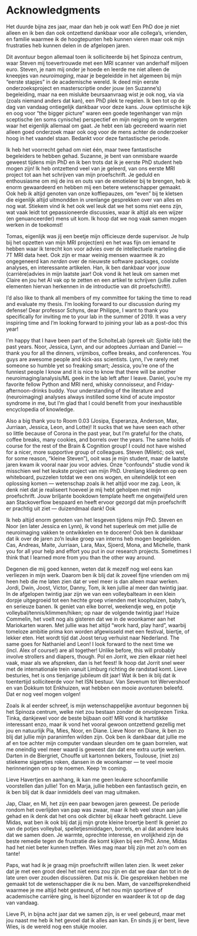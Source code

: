# Acknowledgments {-}
\chaptermark{Acknowledgments}

Het duurde bijna zes jaar, maar dan heb je ook wat! Een PhD doe je niet alleen en ik ben dan ook ontzettend dankbaar voor alle collega’s, vrienden, en familie waarmee ik de hoogtepunten heb kunnen vieren maar ook mijn frustraties heb kunnen delen in de afgelopen jaren.

Dit avontuur begon allemaal toen ik solliciteerde bij het Spinoza centrum, waar Steven mij toevertrouwde met een MRI scanner van anderhalf miljoen euro. Steven, je nam mij onder je hoede en leerde me niet alleen de kneepjes van *neuroimaging*, maar je begeleidde in het algemeen bij mijn “eerste stapjes” in de academische wereld. Ik deed mijn eerste onderzoeksproject en masterscriptie onder jouw (en Suzanne’s) begeleiding, maar na een mislukte beursaanvraag wist je ook nog, via via (zoals niemand anders dat kan), een PhD plek te regelen. Ik ben tot op de dag van vandaag ontiegelijk dankbaar voor deze kans. Jouw optimische kijk en oog voor “the bigger picture” waren een goede tegenhanger van mijn sceptische (en soms cynische) perspectief en mijn neiging om te vergeten waar het eigenlijk allemaal om gaat. Je hebt een lab gecreëerd waarin niet alleen goed onderzoek maar ook oog voor de mens achter de onderzoeker hoog in het vaandel staan. Bedankt voor deze fantastische periode.

Ik heb het voorrecht gehad om niet één, maar twee fantastische begeleiders te hebben gehad.  Suzanne, je bent van onmisbare waarde geweest tijdens mijn PhD en ik ben trots dat ik je eerste PhD student heb mogen zijn! Ik heb ontzettend veel van je geleerd, van ons eerste MRI project tot aan het schrijven van mijn proefschrift. Je geduld en enthousiasme om mij de ins en outs van de emotieleer bij te brengen, heb ik enorm gewaardeerd en hebben mij een betere wetenschapper gemaakt. Ook heb ik altijd genoten van onze koffiepauzes, om “even” bij te kletsen die eigenlijk altijd uitmondden in urenlange gesprekken over van alles en nog wat. Stiekem vind ik het ook wel leuk dat we het soms niet eens zijn, wat vaak leidt tot gepassioneerde discussies, waar ik altijd als een wijzer (en genuanceerder) mens uit kom. Ik hoop dat we nog vaak samen mogen werken in de toekomst!

Tomas, eigenlijk was jij een beetje mijn officieuze derde supervisor. Je hulp bij het opzetten van mijn MRI project(en) en het was fijn om iemand te hebben waar ik terecht kon voor advies over de intellectuele marteling die 7T MRI data heet. Ook zijn er maar weinig mensen waarmee ik zo ongegeneerd kan *nerden* over de nieuwste software packages, coolste analyses, en interessante artikelen. Han, ik ben dankbaar voor jouw (carrière)advies in mijn laatste jaar! Ook vond ik het leuk om samen met Claire en jou het AI vak op te zetten en een artikel te schrijven (jullie zullen elementen hiervan herkennen in de introductie van dit proefschrift!).

I’d also like to thank all members of my committee for taking the time to read and evaluate my thesis. I’m looking forward to our discussion during my defense! Dear professor Schyns, dear Philippe, I want to thank you specifically for inviting me to your lab in the summer of 2019. It was a very inspiring time and I’m looking forward to joining your lab as a post-doc this year! 

I’m happy that I have been part of the ScholteLab (spreek uit: *Sjoltie lab*) the past years. Noor, Jessica, Lynn, and our adoptees Jurriaan and Daniel &mdash; thank you for all the dinners, vrijmibos, coffee breaks, and conferences. You guys are awesome people and kick-ass scientists. Lynn, I’ve rarely met someone so humble yet so freaking smart; Jessica, you’re one of the funniest people I know and it is nice to know that there will be another neuroimaging/analysis/ML geek in the lab left after I leave. Daniel, you’re my favorite fellow Python and MRI nerd, whisky connoisseur, and Friday-afternoon-drinks buddy. Your understanding of the literature and (neuroimaging) analyses always instilled some kind of acute impostor syndrome in me, but I’m glad that I could benefit from your inexhaustible encyclopedia of knowledge. 

Also a big thank you to Room 0.03 (Josipa, Esperanza, Anderson, Max, Jurriaan, Jessica, Leon, and Lotte)! It sucks that we have seen each other so little because of Corona in the past year, but I’m grateful for the chats, coffee breaks, many cookies, and borrels over the years. The same holds of course for the rest of the Brain & Cognition group! I could not have wished for a nicer, more supportive group of colleagues. Steven (Miletić; ook wel, for some reason, “kleine Steven”), ooit was je mijn student, maar de laatste jaren kwam ik vooral naar jou voor advies. Onze “confounds” studie vond ik misschien wel het leukste project van mijn PhD. Urenlang kliederen op een whiteboard, puzzelen totdat we een ons wogen, en uiteindelijk tot een oplossing komen — wetenschap zoals ik het altijd voor me zag. Leon, ik denk niet dat je realiseert hoeveel je mij hebt geholpen met mijn proefschrift. Jouw briljante bookdown template heeft me ongetwijfeld uren aan Stackoverflow bespaard en heeft ervoor gezorgd dat mijn proefschrift er prachtig uit ziet &mdash; duizendmaal dank! Ook 

Ik heb altijd enorm genoten van het lesgeven tijdens mijn PhD. Steven en Noor (en later Jessica en Lynn), ik vond het superleuk om met jullie de neuroimaging vakken te ontwikkelen en te doceren! Ook ben ik dankbaar dat ik over de jaren zo’n leuke groep van interns heb mogen begeleiden. Cas, Andreas, Maite, Jurriaan, Lara, Max, Sjoerd, Mona, and Michelle, thank you for all your help and effort you put in our research projects. Sometimes I think that I learned more from you than the other way around.

Degenen die mij goed kennen, weten dat ik mezelf nog wel eens kan verliezen in mijn werk. Daarom ben ik blij dat ik zoveel fijne vrienden om mij heen heb die me laten zien dat er veel meer is dan alleen maar werken. Jordi, Dwin, Joost, Victor, Danny, Tom, ik ken jullie al meer dan twintig jaar. In de afgelopen twintig jaar zijn we van een volleybalteam in een klein dorpje uitgegroeid tot een hechte groep vrienden met koophuizen, baby’s, en serieuze banen. Ik geniet van elke borrel, weekendje weg, en potje volleybal/tennis/klimmen/hiken; op naar de volgende twintig jaar! Huize Commelin, het voelt nog als gisteren dat we in de woonkamer aan het Mariokarten waren. Met jullie was het altijd “work hard, play hard”, waarbij tomeloze ambitie prima kon worden afgewisseld met een festival, biertje, of lekker eten. Het wordt tijd dat Joost terug verhuist naar Nederland. The same goes for Nathaniel and Leon! I look forward to the next time we (incl. Alex of course!) are all together! Unlike before, this will probably involve strollers and diapers, though. Pol en Jorrit, we zien elkaar niet heel vaak, maar als we afspreken, dan is het feest! Ik hoop dat Jorrit snel weer met de internationale trein vanuit Limburg richting de randstad komt. Lieve besturies, het is ons tienjarige jubileum dit jaar! Wat ik ben ik blij dat ik toentertijd solliciteerde voor het ISN bestuur. Van Sevenum tot Wervershoof en van Dokkum tot Enkhuizen, wat hebben een mooie avonturen beleefd. Dat er nog veel mogen volgen!

Zoals ik al eerder schreef, is mijn wetenschappelijke avontuur begonnen bij het Spinoza centrum, welke niet zou bestaan zonder de onvolprezen Tinka. Tinka, dankjewel voor de beste bijbaan ooit! MRI vond ik hartstikke interessant enzo, maar ik vond het vooral gewoon ontzettend gezellig met jou en natuurlijk Pia, Mies, Noor, en Diane. Lieve Noor en Diane, ik ben zo blij dat jullie mijn paranimfen wilden zijn. Ook ben ik dankbaar dat jullie me af en toe achter mijn computer vandaan sleurden om te gaan borrelen, wat me oneindig veel meer waard is geweest dan dat ene extra uurtje werken. Darten in de Biergriet, Chouffe uit kartonnen bekers, Toulouse, (niet zo) stiekeme sigaretjes roken, dansen in de woonkamer &mdash; te veel mooie herinneringen om op te noemen. Keep ‘m coming.

Lieve Havertjes en aanhang, ik kan me geen leukere schoonfamilie voorstellen dan jullie! Ton en Marja, jullie hebben een fantastisch gezin, en ik ben blij dat ik daar inmiddels deel van mag uitmaken.

Jap, Claar, en Mi, het zijn een paar bewogen jaren geweest. De periode rondom het overlijden van pap was zwaar, maar ik heb veel steun aan jullie gehad en ik denk dat het ons ook dichter bij elkaar heeft gebracht. Lieve Midas, wat ben ik ook blij dat jij mijn grote kleine broertje bent! Ik geniet zo van de potjes volleybal, spelletjesmiddagen, borrels, en al dat andere leuks dat we samen doen. Je warmte, oprechte interesse, en vrolijkheid zijn de beste remedie tegen de frustratie die komt kijken bij een PhD. Anne, Midas had het niet beter kunnen treffen. Wies mag maar blij zijn met zo’n oom en tante!

Paps, wat had ik je graag mijn proefschrift willen laten zien. Ik weet zeker dat je met een groot deel het niet eens zou zijn en dat we daar dan tot in de late uren over zouden discussiëren. Dat mis ik. Die gesprekken hebben me gemaakt tot de wetenschapper die ik nu ben. Mam, de vanzelfsprekendheid waarmee je me altijd hebt gesteund, of het nou mijn sportieve of academische carrière ging, is heel bijzonder en waardeer ik tot op de dag van vandaag.

Lieve Pi, in bijna acht jaar dat we samen zijn, is er veel gebeurd, maar met jou naast me heb ik het gevoel dat ik alles aan kan. En sinds jij er bent, lieve Wies, is de wereld nog een stukje mooier.